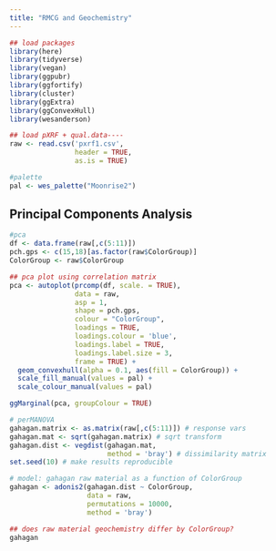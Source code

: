 ```yaml
---
title: "RMCG and Geochemistry"
---
```


```r
## load packages
library(here)
library(tidyverse)
library(vegan)
library(ggpubr)
library(ggfortify)
library(cluster)
library(ggExtra)
library(ggConvexHull)
library(wesanderson)

## load pXRF + qual.data----
raw <- read.csv('pxrf1.csv',
                header = TRUE,
                as.is = TRUE)

#palette
pal <- wes_palette("Moonrise2")
```

## Principal Components Analysis

```r
#pca
df <- data.frame(raw[,c(5:11)])
pch.gps <- c(15,18)[as.factor(raw$ColorGroup)]
ColorGroup <- raw$ColorGroup

## pca plot using correlation matrix
pca <- autoplot(prcomp(df, scale. = TRUE),
                data = raw,
                asp = 1,
                shape = pch.gps,
                colour = "ColorGroup",
                loadings = TRUE, 
                loadings.colour = 'blue',
                loadings.label = TRUE,
                loadings.label.size = 3,
                frame = TRUE) +
  geom_convexhull(alpha = 0.1, aes(fill = ColorGroup)) +
  scale_fill_manual(values = pal) +
  scale_colour_manual(values = pal)

ggMarginal(pca, groupColour = TRUE)
```

```r
# perMANOVA
gahagan.matrix <- as.matrix(raw[,c(5:11)]) # response vars
gahagan.mat <- sqrt(gahagan.matrix) # sqrt transform
gahagan.dist <- vegdist(gahagan.mat,
                        method = 'bray') # dissimilarity matrix
set.seed(10) # make results reproducible

# model: gahagan raw material as a function of ColorGroup
gahagan <- adonis2(gahagan.dist ~ ColorGroup,
                   data = raw,
                   permutations = 10000,
                   method = 'bray')

## does raw material geochemistry differ by ColorGroup?
gahagan
```
